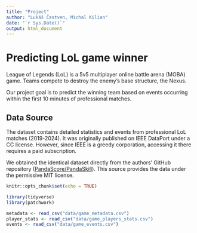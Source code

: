 ```yaml
---
title: "Project"
author: "Lukáš Častven, Michal Kilian"
date: "`r Sys.Date()`"
output: html_document
---
```


# Predicting LoL game winner

League of Legends (LoL) is a 5v5 multiplayer online battle arena (MOBA) game.
Teams compete to destroy the enemy's base structure, the Nexus.

Our project goal is to predict the winning team based on events occurring within
the first 10 minutes of professional matches.

## Data Source

The dataset contains detailed statistics and events from professional LoL matches (2019-2024).
It was originally published on IEEE DataPort under a CC license. However, since
IEEE is a greedy corporation, accessing it there requires a paid subscription.

We obtained the identical dataset directly from the authors' GitHub repository
([PandaScore/PandaSkill](https://github.com/PandaScore/PandaSkill)). This source
provides the data under the permissive MIT license.


```r
knitr::opts_chunk$set(echo = TRUE)

library(tidyverse)
library(patchwork)

metadata <- read_csv("data/game_metadata.csv")
player_stats <- read_csv("data/game_players_stats.csv")
events <- read_csv("data/game_events.csv")
```












